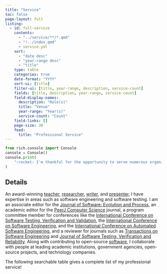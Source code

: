 ```yaml
---
title: "Service"
toc: false
page-layout: full
listing:
  - id: full-service
    contents:
      - "../service/**/*.qmd"
      - "!../index.qmd"
      - service.yml
    sort:
      - "date desc"
      - "year-range desc"
      - "title"
    type: table
    categories: true
    date-format: "YYYY"
    sort-ui: [title]
    filter-ui: [title, year-range, description, service-count]
    fields: [title, description, year-range, service-count]
    field-display-names:
      description: "Role(s)"
      title: "Venue"
      year-range: "Year(s)"
      service-count: "Count"
    field-links: []
    page-size: 30
    feed:
      title: "Professional Service"
---
```


```python
from rich.console import Console
console = Console()
console.print(
    ":rocket: I'm thankful for the opportunity to serve numerous organizations!"
)
```

## Details

An award-winning [teacher](/teaching/index.qmd),
[researcher](/research/index.qmd), [writer](/research/papers/index.qmd), and
[presenter](/research/presentations/index.qmd), I have expertise in areas such
as software engineering and software testing. I am an associate editor for the
[Journal of Software: Evolution and
Process](https://onlinelibrary.wiley.com/journal/20477481), an academic editor
for the [PeerJ Computer Science](https://peerj.com/computer-science/) journal, a
program committee member for conferences like the [International Conference on
Software Testing, Verification and
Validation](https://cs.gmu.edu/icst/index.html), the [International Conference
on Software Engineering](https://conf.researchr.org/series/icse), and the
[International Conference on Automated Software
Engineering](https://conf.researchr.org/series/ase), and a reviewer for journals
such as [Transactions on Software
Engineering](https://www.computer.org/csdl/journal/ts) and [Journal of Software
Testing, Verification and
Reliability](https://onlinelibrary.wiley.com/journal/10991689). Along with
contributing to open-source [software](/software/index.qmd), I collaborate with
people at leading academic institutions, government agencies, open-source
projects, and technology companies.

The following searchable table gives a complete list of my professional service!

:::{#full-service}
:::
